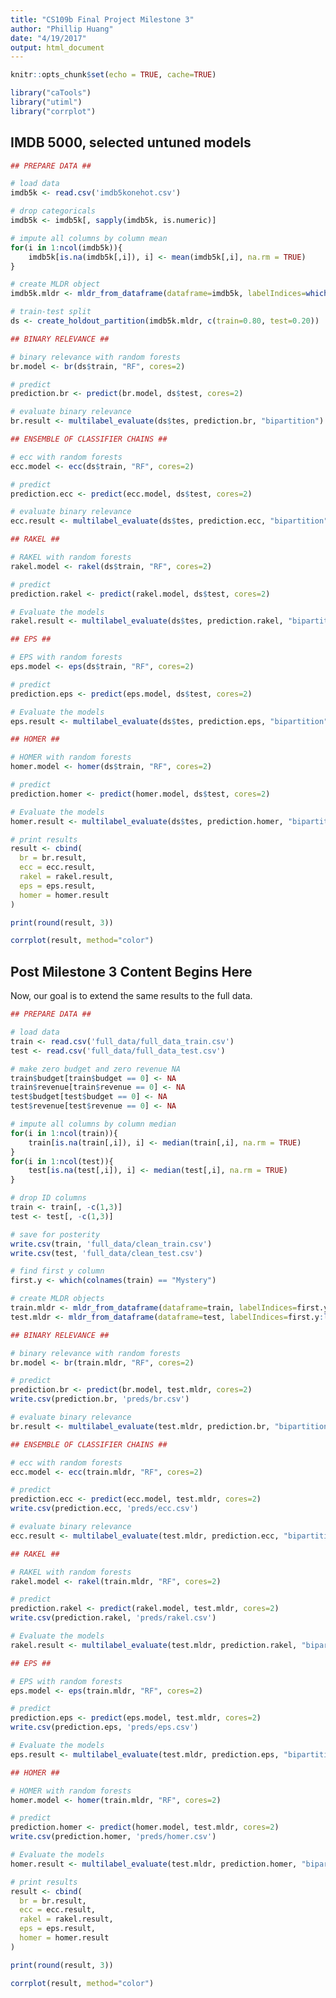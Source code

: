 ```yaml
---
title: "CS109b Final Project Milestone 3"
author: "Phillip Huang"
date: "4/19/2017"
output: html_document
---
```


```r
knitr::opts_chunk$set(echo = TRUE, cache=TRUE)
```

```r
library("caTools")
library("utiml")
library("corrplot")
```

## IMDB 5000, selected untuned models

```r
## PREPARE DATA ##

# load data
imdb5k <- read.csv('imdb5konehot.csv')

# drop categoricals
imdb5k <- imdb5k[, sapply(imdb5k, is.numeric)]

# impute all columns by column mean
for(i in 1:ncol(imdb5k)){
    imdb5k[is.na(imdb5k[,i]), i] <- mean(imdb5k[,i], na.rm = TRUE)
}

# create MLDR object
imdb5k.mldr <- mldr_from_dataframe(dataframe=imdb5k, labelIndices=which(startsWith(colnames(imdb5k), "i_")))

# train-test split
ds <- create_holdout_partition(imdb5k.mldr, c(train=0.80, test=0.20))
```


```r
## BINARY RELEVANCE ##

# binary relevance with random forests
br.model <- br(ds$train, "RF", cores=2)

# predict
prediction.br <- predict(br.model, ds$test, cores=2)

# evaluate binary relevance
br.result <- multilabel_evaluate(ds$tes, prediction.br, "bipartition")
```

```r
## ENSEMBLE OF CLASSIFIER CHAINS ##

# ecc with random forests
ecc.model <- ecc(ds$train, "RF", cores=2)

# predict
prediction.ecc <- predict(ecc.model, ds$test, cores=2)

# evaluate binary relevance
ecc.result <- multilabel_evaluate(ds$tes, prediction.ecc, "bipartition")
```

```r
## RAKEL ##

# RAKEL with random forests
rakel.model <- rakel(ds$train, "RF", cores=2)

# predict
prediction.rakel <- predict(rakel.model, ds$test, cores=2)

# Evaluate the models
rakel.result <- multilabel_evaluate(ds$tes, prediction.rakel, "bipartition")
```

```r
## EPS ##

# EPS with random forests
eps.model <- eps(ds$train, "RF", cores=2)

# predict
prediction.eps <- predict(eps.model, ds$test, cores=2)

# Evaluate the models
eps.result <- multilabel_evaluate(ds$tes, prediction.eps, "bipartition")
```


```r
## HOMER ##

# HOMER with random forests
homer.model <- homer(ds$train, "RF", cores=2)

# predict
prediction.homer <- predict(homer.model, ds$test, cores=2)

# Evaluate the models
homer.result <- multilabel_evaluate(ds$tes, prediction.homer, "bipartition")
```

```r
# print results
result <- cbind(
  br = br.result,
  ecc = ecc.result,
  rakel = rakel.result,
  eps = eps.result,
  homer = homer.result
)

print(round(result, 3))
```
```r
corrplot(result, method="color")
```

## Post Milestone 3 Content Begins Here

Now, our goal is to extend the same results to the full data.

```r
## PREPARE DATA ##

# load data
train <- read.csv('full_data/full_data_train.csv')
test <- read.csv('full_data/full_data_test.csv')

# make zero budget and zero revenue NA
train$budget[train$budget == 0] <- NA
train$revenue[train$revenue == 0] <- NA
test$budget[test$budget == 0] <- NA
test$revenue[test$revenue == 0] <- NA

# impute all columns by column median
for(i in 1:ncol(train)){
    train[is.na(train[,i]), i] <- median(train[,i], na.rm = TRUE)
}
for(i in 1:ncol(test)){
    test[is.na(test[,i]), i] <- median(test[,i], na.rm = TRUE)
}

# drop ID columns
train <- train[, -c(1,3)]
test <- test[, -c(1,3)]

# save for posterity
write.csv(train, 'full_data/clean_train.csv')
write.csv(test, 'full_data/clean_test.csv')

# find first y column
first.y <- which(colnames(train) == "Mystery")

# create MLDR objects
train.mldr <- mldr_from_dataframe(dataframe=train, labelIndices=first.y:length(test))
test.mldr <- mldr_from_dataframe(dataframe=test, labelIndices=first.y:length(test))
```

```r
## BINARY RELEVANCE ##

# binary relevance with random forests
br.model <- br(train.mldr, "RF", cores=2)

# predict
prediction.br <- predict(br.model, test.mldr, cores=2)
write.csv(prediction.br, 'preds/br.csv')

# evaluate binary relevance
br.result <- multilabel_evaluate(test.mldr, prediction.br, "bipartition")
```

```r
## ENSEMBLE OF CLASSIFIER CHAINS ##

# ecc with random forests
ecc.model <- ecc(train.mldr, "RF", cores=2)

# predict
prediction.ecc <- predict(ecc.model, test.mldr, cores=2)
write.csv(prediction.ecc, 'preds/ecc.csv')

# evaluate binary relevance
ecc.result <- multilabel_evaluate(test.mldr, prediction.ecc, "bipartition")
```


```r
## RAKEL ##

# RAKEL with random forests
rakel.model <- rakel(train.mldr, "RF", cores=2)

# predict
prediction.rakel <- predict(rakel.model, test.mldr, cores=2)
write.csv(prediction.rakel, 'preds/rakel.csv')

# Evaluate the models
rakel.result <- multilabel_evaluate(test.mldr, prediction.rakel, "bipartition")
```

```r
## EPS ##

# EPS with random forests
eps.model <- eps(train.mldr, "RF", cores=2)

# predict
prediction.eps <- predict(eps.model, test.mldr, cores=2)
write.csv(prediction.eps, 'preds/eps.csv')

# Evaluate the models
eps.result <- multilabel_evaluate(test.mldr, prediction.eps, "bipartition")
```

```r
## HOMER ##

# HOMER with random forests
homer.model <- homer(train.mldr, "RF", cores=2)

# predict
prediction.homer <- predict(homer.model, test.mldr, cores=2)
write.csv(prediction.homer, 'preds/homer.csv')

# Evaluate the models
homer.result <- multilabel_evaluate(test.mldr, prediction.homer, "bipartition")
```

```r
# print results
result <- cbind(
  br = br.result,
  ecc = ecc.result,
  rakel = rakel.result,
  eps = eps.result,
  homer = homer.result
)

print(round(result, 3))
```
```r
corrplot(result, method="color")
```
